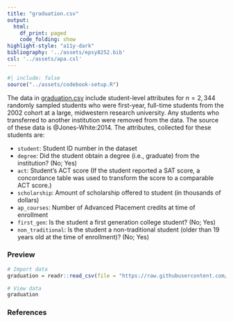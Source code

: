 ```yaml
---
title: "graduation.csv"
output: 
  html:
    df_print: paged
    code_folding: show
highlight-style: "a11y-dark"
bibliography: '../assets/epsy8252.bib'
csl: '../assets/apa.csl'
---
```



```r
#| include: false
source("../assets/codebook-setup.R")
```

The data in [graduation.csv](https://raw.githubusercontent.com/zief0002/fluffy-ants/main/data/graduation.csv) include student-level attributes for $n=2,344$ randomly sampled students who were first-year, full-time students from the 2002 cohort at a large, midwestern research university. Any students who transferred to another institution were removed from the data. The source of these data is @Jones-White:2014. The attributes, collected for these students are:

- `student`: Student ID number in the dataset
- `degree`: Did the student obtain a degree (i.e., graduate) from the institution? (No; Yes)
- `act`: Student's ACT score (If the student reported a SAT score, a concordance table was used to transform the score to a comparable ACT score.)
- `scholarship`: Amount of scholarship offered to student (in thousands of dollars)
- `ap_courses`: Number of Advanced Placement credits at time of enrollment
- `first_gen`: Is the student a first generation college student? (No; Yes)
- `non_traditional`: Is the student a non-traditional student (older than 19 years old at the time of enrollment)? (No; Yes)



### Preview

```r
# Import data
graduation = readr::read_csv(file = "https://raw.githubusercontent.com/zief0002/fluffy-ants/main/data/graduation.csv")

# View data
graduation
```


### References



